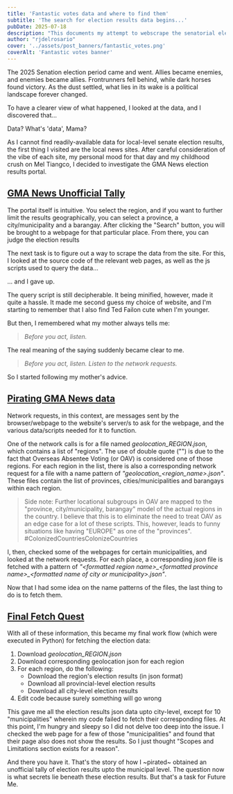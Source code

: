 ```yaml
---
title: 'Fantastic votes data and where to find them'
subtitle: 'The search for election results data begins...'
pubDate: 2025-07-18
description: "This documents my attempt to webscrape the senatorial election results per municipality from the GMA News site"
author: "rjdelrosario"
cover: '../assets/post_banners/fantastic_votes.png'
coverAlt: 'Fantastic votes banner'
---
```


The 2025 Senation election period came and went. Allies became enemies, and enemies became allies. Frontrunners fell behind, while dark horses found victory. As the dust settled, what lies in its wake is a political landscape forever changed.

To have a clearer view of what happened, I looked at the data, and I discovered that...

Data? What's 'data', Mama?

As I cannot find readily-available data for local-level senate election results, the first thing I visited are the local news sites. After careful consideration of the vibe of each site, my personal mood for that day and my childhood crush on Mel Tiangco, I decided to investigate the GMA News election results portal.

## <u>GMA News Unofficial Tally</u>

<BlogPostImage src={gma_page} alt='GMA News election results page' caption='GMA News election results page'/>

The portal itself is intuitive. You select the region, and if you want to further limit the results geographically, you can select a province, a city/municipality and a barangay. After clicking the "Search" button, you will be brought to a webpage for that particular place. From there, you can judge the election results

The next task is to figure out a way to scrape the data from the site. For this, I looked at the source code of the relevant web pages, as well as the js scripts used to query the data...

... and I gave up.

<BlogPostImage src={gma_script} alt='GMA News page data query js script' caption='Sample election data query script used by the GMA News'/>

The query script is still decipherable. It being minified, however, made it quite a hassle. It made me second guess my choice of website, and I'm starting to remember that I also find Ted Failon cute when I'm younger.

But then, I remembered what my mother always tells me:

> *Before you act, listen.*

The real meaning of the saying suddenly became clear to me.

> *Before you act, listen. Listen to the network requests.*

So I started following my mother's advice.

## <u>Pirating GMA News data</u>

<BlogPostImage src={net_calls} alt='GMA News election results page network requests' caption='Network requests of the GMA News local election results page'/>

Network requests, in this context, are messages sent by the browser/webpage to the website's server/s to ask for the webpage, and the various data/scripts needed for it to function.

One of the network calls is for a file named *geolocation_REGION.json*, which contains a list of "regions". The use of double quote ("") is due to the fact that Overseas Absentee Voting (or OAV) is considered one of those regions. For each region in the list, there is also a corresponding network request for a file with a name pattern of *"geolocation_\<region_name\>.json"*. These files contain the list of provinces, cities/municipalities and barangays within each region.

> Side note: Further locational subgroups in OAV are mapped to the "province, city/municipality, barangay" model of the actual regions in the country. I believe that this is to eliminate the need to treat OAV as an edge case for a lot of these scripts. This, however, leads to funny situations like having "EUROPE" as one of the "provinces". #ColonizedCountriesColonizeCountries

<BlogPostImage src={geoloc} alt='Geolocation json data sample' caption='Geolocation data for Region I'/>

I, then, checked some of the webpages for certain municipalities, and looked at the network requests. For each place, a corresponding *json* file is fetched with a pattern of *"\<formatted region name\>\_\<formatted province name\>\_\<formatted name of city or municipality\>.json"*.

<BlogPostImage src={gma_tagaytay} alt='Sample of GMA News election results page (Tagaytay)' caption='Sample GMA News local election results page (Region IV-A - Cavite - Tagaytay)'/>

Now that I had some idea on the name patterns of the files, the last thing to do is to fetch them.

## <u>Final Fetch Quest</u>

With all of these information, this became my final work flow (which were executed in Python) for fetching the election data:

1. Download *geolocation_REGION.json*
2. Download corresponding geolocation json for each region
3. For each region, do the following:
    - Download the region's election results (in json format)
    - Download all provincial-level election results
    - Download all city-level election results
4. Edit code because surely something will go wrong

<BlogPostImage src={workflow} alt='Workflow diagram' caption='The thing written above but with a little bit more color'/>

This gave me all the election results json data upto city-level, except for 10 "municipalities" wherein my code failed to fetch their corresponding files. At this point, I'm hungry and sleepy so I did not delve too deep into the issue. I checked the web page for a few of those "municipalities" and found that their page also does not show the results. So I just thought "Scopes and Limitations section exists for a reason".

And there you have it. That's the story of how I ~pirated~ obtained an unofficial tally of election results upto the municipal level. The question now is what secrets lie beneath these election results. But that's a task for Future Me.